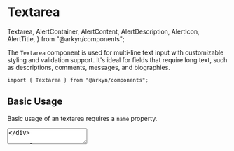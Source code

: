 # Textarea

  Textarea,
  AlertContainer,
  AlertContent,
  AlertDescription,
  AlertIcon,
  AlertTitle,
} from "@arkyn/components";

The `Textarea` component is used for multi-line text input with customizable styling and validation support. It's ideal for fields that require long text, such as descriptions, comments, messages, and biographies.

```tsx
import { Textarea } from "@arkyn/components";
```

## Basic Usage

Basic usage of an textarea requires a `name` property.

<div className="noContent column">
  <Textarea name="basic-textarea" />
</div>

```tsx
<Textarea name="basic-textarea" />
```

## Sizes

The available sizes are 'md' and 'lg', offering different heights and paddings to suit your layout needs.

<div className="noContent column">
  <Textarea
    name="description-md"
    label="Description (medium)"
    placeholder="Enter description..."
    size="md"
    rows={3}
  />
  <Textarea
    name="description-lg"
    label="Description (large)"
    placeholder="Enter description..."
    size="lg"
    rows={3}
  />
</div>

```tsx
<Textarea
  name="description-md"
  label="Description (medium)"
  placeholder="Enter description..."
  size="md"
  rows={3}
/>
<Textarea
  name="description-lg"
  label="Description (large)"
  placeholder="Enter description..."
  size="lg"
  rows={3}
/>
```

## Variants

The available variants are `solid` and `outline`, providing different visual styles to suit your interface design.

<div className="noContent column">
  <Textarea
    name="comment-solid"
    label="Comment (solid)"
    placeholder="Enter your comment..."
    variant="solid"
    rows={3}
  />
  <Textarea
    name="comment-outline"
    label="Comment (outline)"
    placeholder="Enter your comment..."
    variant="outline"
    rows={3}
  />
</div>

```tsx
<Textarea
  name="comment-solid"
  label="Comment (solid)"
  placeholder="Enter your comment..."
  variant="solid"
  rows={3}
/>
<Textarea
  name="comment-outline"
  label="Comment (outline)"
  placeholder="Enter your comment..."
  variant="outline"
  rows={3}
/>
```

## Textarea states

The component supports different states, such as disabled, read-only, and loading.

### Disabled textarea

The disabled state prevents any user interaction with the field and prevents data from being submitted through a form.

<div className="noContent column">
  <Textarea
    name="disabled-with-value"
    label="Disabled with value"
    value="This text cannot be edited because the field is disabled."
    disabled
    rows={3}
  />
</div>

```tsx
<Textarea
  name="disabled-with-value"
  label="Disabled with value"
  value="This text cannot be edited because the field is disabled."
  disabled
  rows={3}
/>
```

### Read-only textarea

The read-only state allows the user to view the field value but cannot edit it. Unlike the disabled state, the value can be selected and copied, and field data can be submitted via a form.

<div className="noContent column">
  <Textarea
    name="terms-conditions"
    label="Terms and Conditions"
    value="Here are the terms and conditions of our application. This text is for display only and cannot be modified."
    readOnly
    rows={4}
    variant="outline"
  />
</div>

```tsx
<Textarea
  name="terms-conditions"
  label="Terms and Conditions"
  value="Here are the terms and conditions of our application. This text is for display only and cannot be modified."
  readOnly
  rows={4}
  variant="outline"
/>
```

## Validation and errors

The component integrates with form validation systems and can display error messages. If an error message is provided via the `errorMessage` property, it will take precedence over messages from the form provider.

<AlertContainer schema="warning">
  <AlertIcon />
  <AlertContent>
    <AlertTitle>Customizable Forms</AlertTitle>
    <AlertDescription>
      For forms, it is recommended to use the
      [FormProvider](/components/providers/form-provider) which offers native
      integration with all form tools.
    </AlertDescription>
  </AlertContent>
</AlertContainer>

<div className="noContent column">
  <Textarea
    name="invalid-description"
    label="Description"
    placeholder="Enter a description..."
    errorMessage="The description must be at least 10 characters long"
    showAsterisk
    rows={3}
  />
</div>

```tsx
<Textarea
  name="invalid-description"
  label="Description"
  placeholder="Enter a description..."
  errorMessage="The description must be at least 10 characters long"
  showAsterisk
  rows={3}
/>
```

## Properties

**`name`** - `string` (required)
Field name for form manipulation and identification

**`label`** - `string`
Label text to display above the textarea

**`showAsterisk`** - `boolean`
Whether to display an asterisk in the label for required fields

**`errorMessage`** - `string`
Error message to display below the textarea

**`size`** - `"md" | "lg"` (default: `"md"`)
Textarea size variant

**`variant`** - `"solid" | "outline" (default: "solid")
Visual variant of the textarea

<AlertContainer schema="info">
  <AlertIcon />
  <AlertContent>
    <AlertTitle>Other properties</AlertTitle>
    <AlertDescription>
    All other standard HTML properties of `<textarea>` are also supported, except `name`, which is controlled by the component.
    </AlertDescription>
  </AlertContent>
</AlertContainer>

## Notes

- Use `rows` and `cols` to define the initial size of the textarea
- The `resize` property in style controls how the user can resize
- `maxLength` limits the number of characters that can be entered

